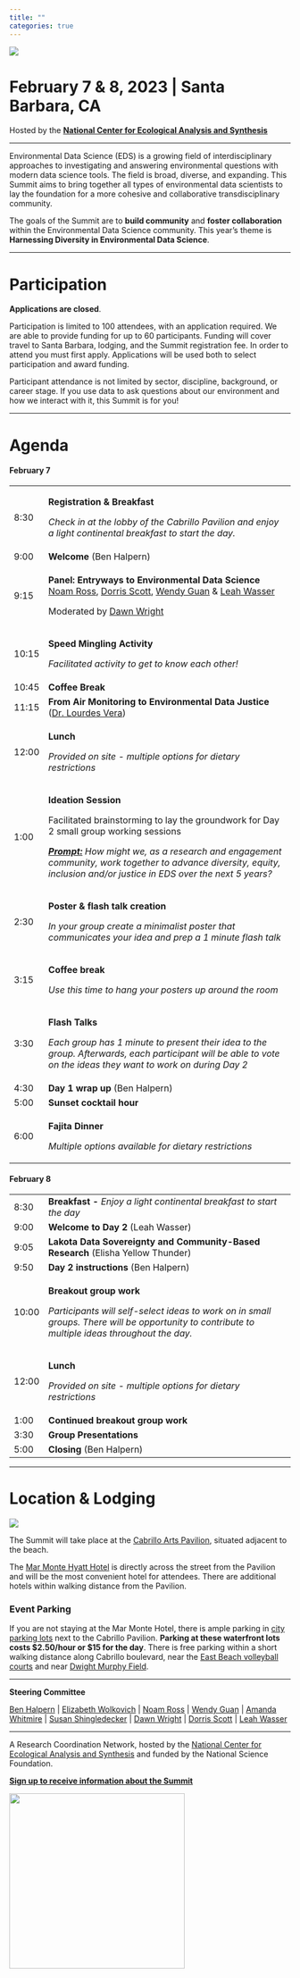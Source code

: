 ```yaml
---
title: ""
categories: true
---
```


![](img/eds-banner-date-location.jpg){fig-align="center"}

# **February 7 & 8, 2023 \| Santa Barbara, CA**

Hosted by the [**National Center for Ecological Analysis and Synthesis**](https://www.nceas.ucsb.edu/)

------------------------------------------------------------------------

Environmental Data Science (EDS) is a growing field of interdisciplinary approaches to investigating and answering environmental questions with modern data science tools. The field is broad, diverse, and expanding. This Summit aims to bring together all types of environmental data scientists to lay the foundation for a more cohesive and collaborative transdisciplinary community.

The goals of the Summit are to **build community** and **foster collaboration** within the Environmental Data Science community. This year's theme is **Harnessing Diversity in Environmental Data Science**.

------------------------------------------------------------------------

# Participation

**Applications are closed**.

Participation is limited to 100 attendees, with an application required. We are able to provide funding for up to 60 participants. Funding will cover travel to Santa Barbara, lodging, and the Summit registration fee. In order to attend you must first apply. Applications will be used both to select participation and award funding.

Participant attendance is not limited by sector, discipline, background, or career stage. If you use data to ask questions about our environment and how we interact with it, this Summit is for you!

------------------------------------------------------------------------

# Agenda

#### **February 7**

+---------+---------------------------------------------------------------------------------------------------------------------------------------------------------------------------------------------+
| 8:30    | **Registration & Breakfast**                                                                                                                                                                |
|         |                                                                                                                                                                                             |
|         | *Check in at the lobby of the Cabrillo Pavilion and enjoy a light continental breakfast to start the day.*                                                                                  |
+---------+---------------------------------------------------------------------------------------------------------------------------------------------------------------------------------------------+
| 9:00    | **Welcome** (Ben Halpern)                                                                                                                                                                   |
+---------+---------------------------------------------------------------------------------------------------------------------------------------------------------------------------------------------+
| 9:15    | **Panel: Entryways to Environmental Data Science**\                                                                                                                                         |
|         | [Noam Ross](https://www.noamross.net/), [Dorris Scott](https://dscott.netlify.app/), [Wendy Guan](https://scholar.harvard.edu/wendy-guan/home) & [Leah Wasser](https://www.leahwasser.com/) |
|         |                                                                                                                                                                                             |
|         | Moderated by [Dawn Wright](https://dusk.geo.orst.edu/index.html)                                                                                                                            |
+---------+---------------------------------------------------------------------------------------------------------------------------------------------------------------------------------------------+
| 10:15   | **Speed Mingling Activity**                                                                                                                                                                 |
|         |                                                                                                                                                                                             |
|         | *Facilitated activity to get to know each other!*                                                                                                                                           |
+---------+---------------------------------------------------------------------------------------------------------------------------------------------------------------------------------------------+
| 10:45   | **Coffee Break**                                                                                                                                                                            |
+---------+---------------------------------------------------------------------------------------------------------------------------------------------------------------------------------------------+
| 11:15   | **From Air Monitoring to Environmental Data Justice** ([Dr. Lourdes Vera](https://lourdesvera.github.io/))                                                                                  |
+---------+---------------------------------------------------------------------------------------------------------------------------------------------------------------------------------------------+
| 12:00   | **Lunch**                                                                                                                                                                                   |
|         |                                                                                                                                                                                             |
|         | *Provided on site - multiple options for dietary restrictions*                                                                                                                              |
+---------+---------------------------------------------------------------------------------------------------------------------------------------------------------------------------------------------+
| 1:00    | **Ideation Session**                                                                                                                                                                        |
|         |                                                                                                                                                                                             |
|         | Facilitated brainstorming to lay the groundwork for Day 2 small group working sessions                                                                                                      |
|         |                                                                                                                                                                                             |
|         | [***Prompt:***]{.underline} *How might we, as a research and engagement community, work together to advance diversity, equity, inclusion and/or justice in EDS over the next 5 years?*      |
+---------+---------------------------------------------------------------------------------------------------------------------------------------------------------------------------------------------+
| 2:30    | **Poster & flash talk creation**                                                                                                                                                            |
|         |                                                                                                                                                                                             |
|         | *In your group create a minimalist poster that communicates your idea and prep a 1 minute flash talk*                                                                                       |
+---------+---------------------------------------------------------------------------------------------------------------------------------------------------------------------------------------------+
| 3:15    | **Coffee break**                                                                                                                                                                            |
|         |                                                                                                                                                                                             |
|         | *Use this time to hang your posters up around the room*                                                                                                                                     |
+---------+---------------------------------------------------------------------------------------------------------------------------------------------------------------------------------------------+
| 3:30    | **Flash Talks**                                                                                                                                                                             |
|         |                                                                                                                                                                                             |
|         | *Each group has 1 minute to present their idea to the group. Afterwards, each participant will be able to vote on the ideas they want to work on during Day 2*                              |
+---------+---------------------------------------------------------------------------------------------------------------------------------------------------------------------------------------------+
| 4:30    | **Day 1 wrap up** (Ben Halpern)                                                                                                                                                             |
+---------+---------------------------------------------------------------------------------------------------------------------------------------------------------------------------------------------+
| 5:00    | **Sunset cocktail hour**                                                                                                                                                                    |
+---------+---------------------------------------------------------------------------------------------------------------------------------------------------------------------------------------------+
| 6:00    | **Fajita Dinner**                                                                                                                                                                           |
|         |                                                                                                                                                                                             |
|         | *Multiple options available for dietary restrictions*                                                                                                                                       |
+---------+---------------------------------------------------------------------------------------------------------------------------------------------------------------------------------------------+

#### **February 8**

+---------+-------------------------------------------------------------------------------------------------------------------------------------------------+
| 8:30    | **Breakfast -** *Enjoy a light continental breakfast to start the day*                                                                          |
+---------+-------------------------------------------------------------------------------------------------------------------------------------------------+
| 9:00    | **Welcome to Day 2** (Leah Wasser)                                                                                                              |
+---------+-------------------------------------------------------------------------------------------------------------------------------------------------+
| 9:05    | **Lakota Data Sovereignty and Community-Based Research** (Elisha Yellow Thunder)                                                                |
+---------+-------------------------------------------------------------------------------------------------------------------------------------------------+
| 9:50    | **Day 2 instructions** (Ben Halpern)                                                                                                            |
+---------+-------------------------------------------------------------------------------------------------------------------------------------------------+
| 10:00   | **Breakout group work**                                                                                                                         |
|         |                                                                                                                                                 |
|         | *Participants will self-select ideas to work on in small groups. There will be opportunity to contribute to multiple ideas throughout the day.* |
+---------+-------------------------------------------------------------------------------------------------------------------------------------------------+
| 12:00   | **Lunch**                                                                                                                                       |
|         |                                                                                                                                                 |
|         | *Provided on site - multiple options for dietary restrictions*                                                                                  |
+---------+-------------------------------------------------------------------------------------------------------------------------------------------------+
| 1:00    | **Continued breakout group work**                                                                                                               |
+---------+-------------------------------------------------------------------------------------------------------------------------------------------------+
| 3:30    | **Group Presentations**                                                                                                                         |
+---------+-------------------------------------------------------------------------------------------------------------------------------------------------+
| 5:00    | **Closing** (Ben Halpern)                                                                                                                       |
+---------+-------------------------------------------------------------------------------------------------------------------------------------------------+

------------------------------------------------------------------------

# Location & Lodging

![](img/2M9A9814-Pano.jpg){fig-align="center"}

The Summit will take place at the [Cabrillo Arts Pavilion](https://cabrillopavilion.santabarbaraca.gov/), situated adjacent to the beach.

The [Mar Monte Hyatt Hotel](https://www.hyatt.com/en-US/hotel/california/mar-monte-hotel/sbars) is directly across the street from the Pavilion and will be the most convenient hotel for attendees. There are additional hotels within walking distance from the Pavilion.

### Event Parking

If you are not staying at the Mar Monte Hotel, there is ample parking in [city parking lots](https://goo.gl/maps/6iihTuXCtmYxbrEz9) next to the Cabrillo Pavilion. **Parking at these waterfront lots costs \$2.50/hour or \$15 for the day**. There is free parking within a short walking distance along Cabrillo boulevard, near the [East Beach volleyball courts](https://goo.gl/maps/YoLd2nJwcmH4cqhy7) and near [Dwight Murphy Field](https://goo.gl/maps/y82sUHe4TAHgDcLp9). \

------------------------------------------------------------------------

**Steering Committee**

[Ben Halpern](https://www.nceas.ucsb.edu/about-us/our-people) \| [Elizabeth Wolkovich](https://biodiversity.ubc.ca/people/faculty/elizabeth-m-wolkovich) \| [Noam Ross](https://www.noamross.net/) \| [Wendy Guan](https://scholar.harvard.edu/wendy-guan/home) \| [Amanda Whitmire](https://library.stanford.edu/people/thalassa) \| [Susan Shingledecker](https://www.esipfed.org/about/staff/susan-shingledecker) \| [Dawn Wright](https://dusk.geo.orst.edu/index.html) \| [Dorris Scott](https://dscott.netlify.app/) \| [Leah Wasser](https://www.leahwasser.com/)

------------------------------------------------------------------------

A Research Coordination Network, hosted by the [National Center for Ecological Analysis and Synthesis](https://www.nceas.ucsb.edu/) and funded by the National Science Foundation.

[**Sign up to receive information about the Summit**](https://landing.mailerlite.com/webforms/landing/a5o1r3)

![](img/NCEAS-full%20logo-4C.png){fig-align="center" width="314"}
